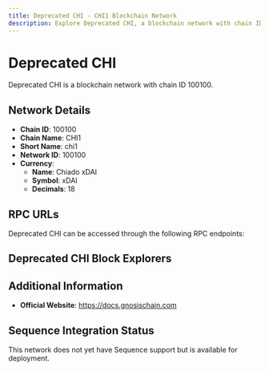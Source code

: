 ```yaml
--- 
title: Deprecated CHI - CHI1 Blockchain Network
description: Explore Deprecated CHI, a blockchain network with chain ID 100100. Learn about its native currency, Chiado xDAI, and how to interact with the network.
---
```


# Deprecated CHI

Deprecated CHI is a blockchain network with chain ID 100100.

## Network Details

- **Chain ID**: 100100
- **Chain Name**: CHI1
- **Short Name**: chi1
- **Network ID**: 100100
- **Currency**: 
  - **Name**: Chiado xDAI
  - **Symbol**: xDAI
  - **Decimals**: 18

## RPC URLs

Deprecated CHI can be accessed through the following RPC endpoints:



## Deprecated CHI Block Explorers



## Additional Information

- **Official Website**: https://docs.gnosischain.com

## Sequence Integration Status

This network does not yet have Sequence support but is available for deployment.

